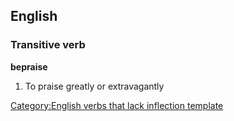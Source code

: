 ==English==

===Transitive verb===
'''bepraise'''

# To praise greatly or extravagantly

[[Category:English verbs that lack inflection template]]